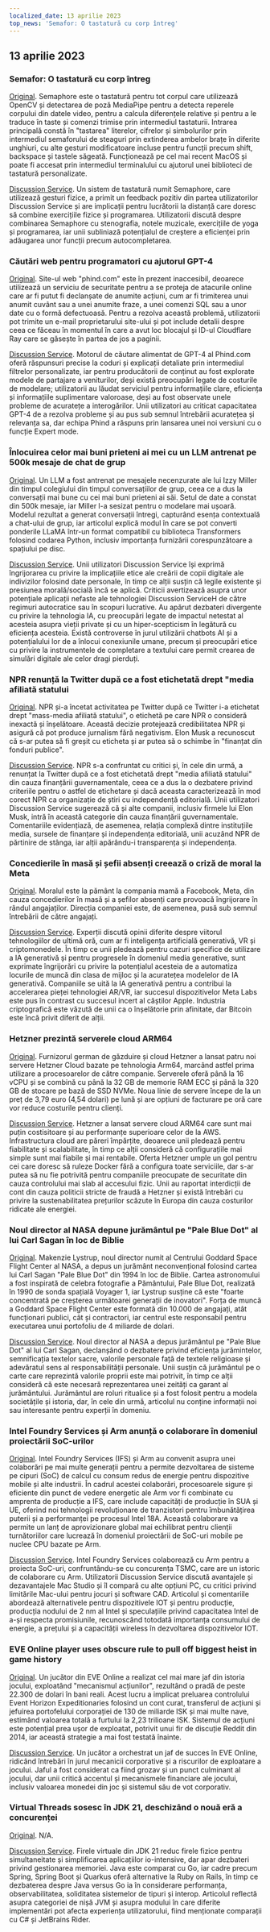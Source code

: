 ```yaml
---
localized_date: 13 aprilie 2023
top_news: 'Semafor: O tastatură cu corp întreg'
---
```




<CallToAction />

<Steps>

## 13 aprilie 2023

### Semafor: O tastatură cu corp întreg

[Original](https://github.com/everythingishacked/Semaphore).
Semaphore este o tastatură pentru tot corpul care utilizează OpenCV și detectarea de poză MediaPipe pentru a detecta reperele corpului din datele video, pentru a calcula diferențele relative și pentru a le traduce în taste și comenzi trimise prin intermediul tastaturii. Intrarea principală constă în "tastarea" literelor, cifrelor și simbolurilor prin intermediul semaforului de steaguri prin extinderea ambelor brațe în diferite unghiuri, cu alte gesturi modificatoare incluse pentru funcții precum shift, backspace și tastele săgeată. Funcționează pe cel mai recent MacOS și poate fi accesat prin intermediul terminalului cu ajutorul unei biblioteci de tastatură personalizate.

[Discussion Service](http://news.ycombinator.com/item?id=35536550).
Un sistem de tastatură numit Semaphore, care utilizează gesturi fizice, a primit un feedback pozitiv din partea utilizatorilor Discussion Service și are implicații pentru lucrătorii la distanță care doresc să combine exercițiile fizice și programarea. Utilizatorii discută despre combinarea Semaphore cu stenografia, notele muzicale, exercițiile de yoga și programarea, iar unii subliniază potențialul de creștere a eficienței prin adăugarea unor funcții precum autocompletarea.

### Căutări web pentru programatori cu ajutorul GPT-4

[Original](https://www.phind.com).
Site-ul web "phind.com" este în prezent inaccesibil, deoarece utilizează un serviciu de securitate pentru a se proteja de atacurile online care ar fi putut fi declanșate de anumite acțiuni, cum ar fi trimiterea unui anumit cuvânt sau a unei anumite fraze, a unei comenzi SQL sau a unor date cu o formă defectuoasă. Pentru a rezolva această problemă, utilizatorii pot trimite un e-mail proprietarului site-ului și pot include detalii despre ceea ce făceau în momentul în care a avut loc blocajul și ID-ul Cloudflare Ray care se găsește în partea de jos a paginii.

[Discussion Service](http://news.ycombinator.com/item?id=35543668).
Motorul de căutare alimentat de GPT-4 al Phind.com oferă răspunsuri precise la coduri și explicații detaliate prin intermediul filtrelor personalizate, iar pentru producătorii de conținut au fost explorate modele de partajare a veniturilor, deși există preocupări legate de costurile de modelare; utilizatorii au lăudat serviciul pentru informațiile clare, eficiența și informațiile suplimentare valoroase, deși au fost observate unele probleme de acuratețe a interogărilor. Unii utilizatori au criticat capacitatea GPT-4 de a rezolva probleme și au pus sub semnul întrebării acuratețea și relevanța sa, dar echipa Phind a răspuns prin lansarea unei noi versiuni cu o funcție Expert mode.

### Înlocuirea celor mai buni prieteni ai mei cu un LLM antrenat pe 500k mesaje de chat de grup

[Original](https://www.izzy.co/blogs/robo-boys.html).
Un LLM a fost antrenat pe mesajele necenzurate ale lui Izzy Miller din timpul colegiului din timpul conversațiilor de grup, ceea ce a dus la conversații mai bune cu cei mai buni prieteni ai săi. Setul de date a constat din 500k mesaje, iar Miller l-a sesizat pentru o modelare mai ușoară. Modelul rezultat a generat conversații întregi, capturând esența contextuală a chat-ului de grup, iar articolul explică modul în care se pot converti ponderile LLaMA într-un format compatibil cu biblioteca Transformers folosind codarea Python, inclusiv importanța furnizării corespunzătoare a spațiului pe disc.

[Discussion Service](http://news.ycombinator.com/item?id=35540154).
Unii utilizatori Discussion Service își exprimă îngrijorarea cu privire la implicațiile etice ale creării de copii digitale ale indivizilor folosind date personale, în timp ce alții susțin că legile existente și presiunea morală/socială încă se aplică. Criticii avertizează asupra unor potențiale aplicații nefaste ale tehnologiei Discussion ServiceH de către regimuri autocratice sau în scopuri lucrative. Au apărut dezbateri divergente cu privire la tehnologia IA, cu preocupări legate de impactul netestat al acesteia asupra vieții private și cu un hiper-scepticism în legătură cu eficiența acesteia. Există controverse în jurul utilizării chatbots AI și a potențialului lor de a înlocui conexiunile umane, precum și preocupări etice cu privire la instrumentele de completare a textului care permit crearea de simulări digitale ale celor dragi pierduți.

### NPR renunță la Twitter după ce a fost etichetată drept "media afiliată statului

[Original](https://www.wbur.org/npr/1169269161/npr-leaves-twitter-government-funded-media-label).
NPR și-a încetat activitatea pe Twitter după ce Twitter i-a etichetat drept "mass-media afiliată statului", o etichetă pe care NPR o consideră inexactă și înșelătoare. Această decizie protejează credibilitatea NPR și asigură că pot produce jurnalism fără negativism. Elon Musk a recunoscut că s-ar putea să fi greșit cu eticheta și ar putea să o schimbe în "finanțat din fonduri publice".

[Discussion Service](http://news.ycombinator.com/item?id=35539280).
NPR s-a confruntat cu critici și, în cele din urmă, a renunțat la Twitter după ce a fost etichetată drept "media afiliată statului" din cauza finanțării guvernamentale, ceea ce a dus la o dezbatere privind criteriile pentru o astfel de etichetare și dacă aceasta caracterizează în mod corect NPR ca organizație de știri cu independență editorială. Unii utilizatori Discussion Service sugerează că și alte companii, inclusiv firmele lui Elon Musk, intră în această categorie din cauza finanțării guvernamentale. Comentariile evidențiază, de asemenea, relația complexă dintre instituțiile media, sursele de finanțare și independența editorială, unii acuzând NPR de părtinire de stânga, iar alții apărându-i transparența și independența.

### Concedierile în masă și șefii absenți creează o criză de moral la Meta

[Original](https://www.nytimes.com/2023/04/12/technology/meta-layoffs-employees-management.html).
Moralul este la pământ la compania mamă a Facebook, Meta, din cauza concedierilor în masă și a șefilor absenți care provoacă îngrijorare în rândul angajaților. Direcția companiei este, de asemenea, pusă sub semnul întrebării de către angajați.

[Discussion Service](http://news.ycombinator.com/item?id=35537813).
Experții discută opinii diferite despre viitorul tehnologiilor de ultimă oră, cum ar fi inteligența artificială generativă, VR și criptomonedele. În timp ce unii pledează pentru cazuri specifice de utilizare a IA generativă și pentru progresele în domeniul media generative, sunt exprimate îngrijorări cu privire la potențialul acesteia de a automatiza locurile de muncă din clasa de mijloc și la acuratețea modelelor de IA generativă. Companiile se uită la IA generativă pentru a contribui la accelerarea pieței tehnologiei AR/VR, iar succesul dispozitivelor Meta Labs este pus în contrast cu succesul incert al căștilor Apple. Industria criptografică este văzută de unii ca o înșelătorie prin afinitate, dar Bitcoin este încă privit diferit de alții.

### Hetzner prezintă serverele cloud ARM64

[Original](https://www.hetzner.com/press-release/arm64-cloud/).
Furnizorul german de găzduire și cloud Hetzner a lansat patru noi servere Hetzner Cloud bazate pe tehnologia Arm64, marcând astfel prima utilizare a procesoarelor de către companie. Serverele oferă până la 16 vCPU și se combină cu până la 32 GB de memorie RAM ECC și până la 320 GB de stocare pe bază de SSD NVMe. Noua linie de servere începe de la un preț de 3,79 euro (4,54 dolari) pe lună și are opțiuni de facturare pe oră care vor reduce costurile pentru clienți.

[Discussion Service](http://news.ycombinator.com/item?id=35540084).
Hetzner a lansat servere cloud ARM64 care sunt mai puțin costisitoare și au performanțe superioare celor de la AWS. Infrastructura cloud are păreri împărțite, deoarece unii pledează pentru fiabilitate și scalabilitate, în timp ce alții consideră că configurațiile mai simple sunt mai fiabile și mai rentabile. Oferta Hetzner umple un gol pentru cei care doresc să ruleze Docker fără a configura toate serviciile, dar s-ar putea să nu fie potrivită pentru companiile preocupate de securitate din cauza controlului mai slab al accesului fizic. Unii au raportat interdicții de cont din cauza politicii stricte de fraudă a Hetzner și există întrebări cu privire la sustenabilitatea prețurilor scăzute în Europa din cauza costurilor ridicate ale energiei.

### Noul director al NASA depune jurământul pe "Pale Blue Dot" al lui Carl Sagan în loc de Biblie

[Original](https://www.independent.co.uk/space/nasa-director-carl-sagan-oath-b2317698.html).
Makenzie Lystrup, noul director numit al Centrului Goddard Space Flight Center al NASA, a depus un jurământ neconvențional folosind cartea lui Carl Sagan "Pale Blue Dot" din 1994 în loc de Biblie. Cartea astronomului a fost inspirată de celebra fotografie a Pământului, Pale Blue Dot, realizată în 1990 de sonda spațială Voyager 1, iar Lystrup susține că este "foarte concentrată pe creșterea următoarei generații de inovatori". Forța de muncă a Goddard Space Flight Center este formată din 10.000 de angajați, atât funcționari publici, cât și contractori, iar centrul este responsabil pentru executarea unui portofoliu de 4 miliarde de dolari.

[Discussion Service](http://news.ycombinator.com/item?id=35536612).
Noul director al NASA a depus jurământul pe "Pale Blue Dot" al lui Carl Sagan, declanșând o dezbatere privind eficiența jurămintelor, semnificația textelor sacre, valorile personale față de textele religioase și adevăratul sens al responsabilității personale. Unii susțin că jurământul pe o carte care reprezintă valorile proprii este mai potrivit, în timp ce alții consideră că este necesară reprezentarea unei zeități ca garant al jurământului. Jurământul are roluri ritualice și a fost folosit pentru a modela societățile și istoria, dar, în cele din urmă, articolul nu conține informații noi sau interesante pentru experții în domeniu.

### Intel Foundry Services și Arm anunță o colaborare în domeniul proiectării SoC-urilor

[Original](https://www.intel.com/content/www/us/en/newsroom/news/intel-foundry-arm-announce-multigeneration-collaboration-leading-edge-soc-design.html).
Intel Foundry Services (IFS) și Arm au convenit asupra unei colaborări pe mai multe generații pentru a permite dezvoltarea de sisteme pe cipuri (SoC) de calcul cu consum redus de energie pentru dispozitive mobile și alte industrii. În cadrul acestei colaborări, procesoarele sigure și eficiente din punct de vedere energetic ale Arm vor fi combinate cu amprenta de producție a IFS, care include capacități de producție în SUA și UE, oferind noi tehnologii revoluționare de tranzistori pentru îmbunătățirea puterii și a performanței pe procesul Intel 18A. Această colaborare va permite un lanț de aprovizionare global mai echilibrat pentru clienții turnătoriilor care lucrează în domeniul proiectării de SoC-uri mobile pe nuclee CPU bazate pe Arm.

[Discussion Service](http://news.ycombinator.com/item?id=35539057).
Intel Foundry Services colaborează cu Arm pentru a proiecta SoC-uri, confruntându-se cu concurența TSMC, care are un istoric de colaborare cu Arm. Utilizatorii Discussion Service discută avantajele și dezavantajele Mac Studio și îl compară cu alte opțiuni PC, cu critici privind limitările Mac-ului pentru jocuri și software CAD. Articolul și comentariile abordează alternativele pentru dispozitivele IOT și pentru producție, producția nodului de 2 nm al Intel și speculațiile privind capacitatea Intel de a-și respecta promisiunile, recunoscând totodată importanța consumului de energie, a prețului și a capacității wireless în dezvoltarea dispozitivelor IOT.

### EVE Online player uses obscure rule to pull off biggest heist in game history

[Original](https://www.pcgamer.com/eve-online-player-uses-obscure-rule-to-pull-off-the-biggest-heist-in-the-games-history/).
Un jucător din EVE Online a realizat cel mai mare jaf din istoria jocului, exploatând "mecanismul acțiunilor", rezultând o pradă de peste 22.300 de dolari în bani reali. Acest lucru a implicat preluarea controlului Event Horizon Expeditionaries folosind un cont curat, transferul de acțiuni și jefuirea portofelului corporației de 130 de miliarde ISK și mai multe nave, estimând valoarea totală a furtului la 2,23 trilioane ISK. Sistemul de acțiuni este potențial prea ușor de exploatat, potrivit unui fir de discuție Reddit din 2014, iar această strategie a mai fost testată înainte.

[Discussion Service](http://news.ycombinator.com/item?id=35533711).
Un jucător a orchestrat un jaf de succes în EVE Online, ridicând întrebări în jurul mecanicii corporative și a riscurilor de exploatare a jocului. Jaful a fost considerat ca fiind grozav și un punct culminant al jocului, dar unii critică accentul și mecanismele financiare ale jocului, inclusiv valoarea monedei din joc și sistemul său de vot corporativ.

### Virtual Threads sosesc în JDK 21, deschizând o nouă eră a concurenței

[Original](https://www.infoq.com/news/2023/04/virtual-threads-arrives-jdk21/).
N/A.

[Discussion Service](http://news.ycombinator.com/item?id=35535906).
Firele virtuale din JDK 21 reduc firele fizice pentru simultaneitate și simplificarea aplicațiilor io-intensive, dar apar dezbateri privind gestionarea memoriei. Java este comparat cu Go, iar cadre precum Spring, Spring Boot și Quarkus oferă alternative la Ruby on Rails, în timp ce dezbaterea despre Java versus Go ia în considerare performanța, observabilitatea, soliditatea sistemelor de tipuri și interop. Articolul reflectă asupra categoriei de nișă JVM și asupra modului în care diferite implementări pot afecta experiența utilizatorului, fiind menționate comparații cu C# și JetBrains Rider.

</Steps>

